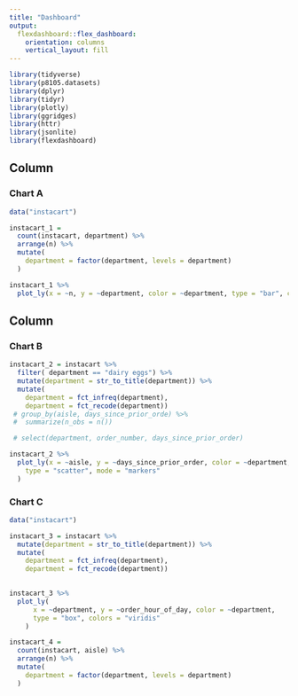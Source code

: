 ```yaml
---
title: "Dashboard"
output: 
  flexdashboard::flex_dashboard:
    orientation: columns
    vertical_layout: fill
---
```


```r
library(tidyverse)
library(p8105.datasets)
library(dplyr)
library(tidyr)
library(plotly)
library(ggridges)
library(httr)
library(jsonlite)
library(flexdashboard)
```


Column {data-width=650}
-----------------------------------------------------------------------

### Chart A

```r
data("instacart")

instacart_1 =
  count(instacart, department) %>% 
  arrange(n) %>% 
  mutate(
    department = factor(department, levels = department)
  )

instacart_1 %>% 
  plot_ly(x = ~n, y = ~department, color = ~department, type = "bar", colors = "viridis")
```

Column {data-width=350}
-----------------------------------------------------------------------

### Chart B

```r

instacart_2 = instacart %>% 
  filter( department == "dairy eggs") %>%
  mutate(department = str_to_title(department)) %>% 
  mutate(
    department = fct_infreq(department),
    department = fct_recode(department)) 
 # group_by(aisle, days_since_prior_orde) %>% 
 #  summarize(n_obs = n())

 # select(department, order_number, days_since_prior_order)

instacart_2 %>% 
  plot_ly(x = ~aisle, y = ~days_since_prior_order, color = ~department, alpha = .5,
    type = "scatter", mode = "markers"
  )
```

### Chart C

```r
data("instacart")

instacart_3 = instacart %>% 
  mutate(department = str_to_title(department)) %>% 
  mutate(
    department = fct_infreq(department),
    department = fct_recode(department)) 
  

instacart_3 %>% 
  plot_ly(
      x = ~department, y = ~order_hour_of_day, color = ~department,
      type = "box", colors = "viridis"
    ) 
```

```r
instacart_4 =
  count(instacart, aisle) %>% 
  arrange(n) %>% 
  mutate(
    department = factor(department, levels = department)
  )
```


